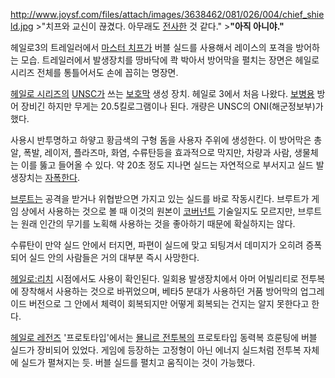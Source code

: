 http://www.joysf.com/files/attach/images/3638462/081/026/004/chief_shield.jpg
>"치프와 교신이 끊겼다. 아무래도 [[전사]]한 것 같다."
>'''"아직 아니야."'''

헤일로3의 트레일러에서 [[마스터 치프]]가 버블 실드를 사용해서 레이스의 포격을 방어하는 모습. 트레일러에서 발생장치를 땅바닥에 콱 박아서 방어막을 펼치는 장면은 헤일로 시리즈 전체를 통틀어서도 손에 꼽히는 명장면.

[[헤일로 시리즈]]의 [[UNSC]]가 쓰는 [[보호막]] 생성 장치. 헤일로 3에서 처음 나왔다. [[보병]]용 방어 장비긴 하지만 무게는 20.5킬로그램이나 된다. 개량은 UNSC의 ONI(해군정보부)가 했다.

사용시 반투명하고 하얗고 황금색의 구형 돔을 사용자 주위에 생성한다. 이 방어막은 총알, 폭발, 레이저, 플라즈마, 화염, 수류탄등을 효과적으로 막지만, 차량과 사람, 생물체는 이를 뚫고 들어올 수 있다. 약 20초 정도 지나면 실드는 자연적으로 부서지고 실드 발생장치는 [[자폭]]한다. 

[[브루트]]는 공격을 받거나 위협받으면 가지고 있는 실드를 바로 작동시킨다. 브루트가 게임 상에서 사용하는 것으로 볼 때 이것의 원본이 [[코버넌트]] 기술일지도 모르지만, 브루트는 원래 인간의 무기를 노획해 사용하는 것을 좋아하기 때문에 확실하지는 않다.  

수류탄이 만약 실드 안에서 터지면, 파편이 실드에 맞고 되팅겨서 데미지가 오히려 증폭되어 실드 안의 사람들은 거의 대부분 즉시 사망한다.

[[헤일로:리치]] 시점에서도 사용이 확인된다. 일회용 발생장치에서 아머 어빌리티로 전투복에 장착해서 사용하는 것으로 바뀌었으며, 베타5 분대가 사용하던 거품 방어막의 업그레이드 버전으로 그 안에서 체력이 회복되지만 어떻게 회복되는 건지는 알지 못한다고 한다.

[[헤일로 레전즈]] '프로토타입'에서는 [[묠니르 전투복]]의 프로토타입 동력복 흐룬팅에 버블 실드가 장비되어 있었다. 게임에 등장하는 고정형이 아닌 에너지 실드처럼 전투복 자체에 실드가 펼쳐지는 듯. 버블 실드를 펼치고 움직이는 것이 가능했다.
